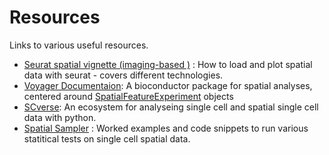 # Resources{#resources}



Links to various useful resources.

* [Seurat spatial vignette (imaging-based )](https://satijalab.org/seurat/articles/seurat5_spatial_vignette_2) : How to load and plot spatial data with seurat - covers different technologies.
* [Voyager Documentaion](https://pachterlab.github.io/voyager/): A bioconductor package for spatial analyses, centered around [SpatialFeatureExperiment](https://bioconductor.org/packages/devel/bioc/html/SpatialFeatureExperiment.html) objects
* [SCverse](https://scverse.org/): An ecosystem for analyseing single cell and spatial single cell data with python.
* [Spatial Sampler](https://swbioinf.github.io/spatialsnippets/index.html) : Worked examples and code snippets to run various statitical tests on single cell spatial data.






